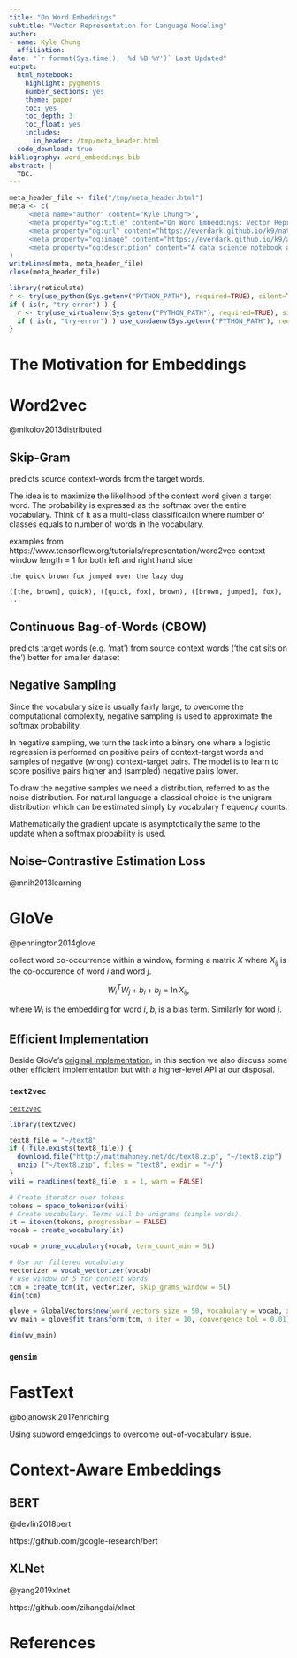 ```yaml
---
title: "On Word Embeddings"
subtitle: "Vector Representation for Language Modeling"
author:
- name: Kyle Chung
  affiliation:
date: "`r format(Sys.time(), '%d %B %Y')` Last Updated"
output:
  html_notebook: 
    highlight: pygments
    number_sections: yes
    theme: paper
    toc: yes
    toc_depth: 3
    toc_float: yes
    includes:
      in_header: /tmp/meta_header.html
  code_download: true
bibliography: word_embeddings.bib
abstract: |
  TBC.
---
```

<!--For equation reference in Rmd.-->
<script type="text/x-mathjax-config">
MathJax.Hub.Config({
  TeX: { equationNumbers: { autoNumber: "AMS" } }
});
</script>

```r
meta_header_file <- file("/tmp/meta_header.html")
meta <- c(
    '<meta name="author" content="Kyle Chung">',
    '<meta property="og:title" content="On Word Embeddings: Vector Representation for Language Modeling">',
    '<meta property="og:url" content="https://everdark.github.io/k9/natural_language_understanding/word_embeddings/word_embeddings.nb.html">',
    '<meta property="og:image" content="https://everdark.github.io/k9/assets/avatar.jpg">',
    '<meta property="og:description" content="A data science notebook about word embeddings for natural language modeling.">'
)
writeLines(meta, meta_header_file)
close(meta_header_file)
```

```r
library(reticulate)
r <- try(use_python(Sys.getenv("PYTHON_PATH"), required=TRUE), silent=TRUE)
if ( is(r, "try-error") ) {
  r <- try(use_virtualenv(Sys.getenv("PYTHON_PATH"), required=TRUE), silent=TRUE)
  if ( is(r, "try-error") ) use_condaenv(Sys.getenv("PYTHON_PATH"), required=TRUE)
}
```

# The Motivation for Embeddings

# Word2vec

@mikolov2013distributed

## Skip-Gram

predicts source context-words from the target words.

The idea is to maximize the likelihood of the context word given a target word.
The probability is expressed as the softmax over the entire vocabulary.
Think of it as a multi-class classification where number of classes equals to number of words in the vocabulary.


examples from https://www.tensorflow.org/tutorials/representation/word2vec
context window length = 1 for both left and right hand side

```
the quick brown fox jumped over the lazy dog
```

```
([the, brown], quick), ([quick, fox], brown), ([brown, jumped], fox), ...
```


## Continuous Bag-of-Words (CBOW)

predicts target words (e.g. 'mat') from source context words ('the cat sits on the')
better for smaller dataset


## Negative Sampling

Since the vocabulary size is usually fairly large,
to overcome the computational complexity,
negative sampling is used to approximate the softmax probability.

In negative sampling,
we turn the task into a binary one where a logistic regression is performed on positive pairs of context-target words and samples of negative (wrong) context-target pairs.
The model is to learn to score positive pairs higher and (sampled) negative pairs lower.

To draw the negative samples we need a distribution,
referred to as the noise distribution.
For natural language a classical choice is the unigram distribution which can be estimated simply by vocabulary frequency counts.

Mathematically the gradient update is asymptotically the same to the update when a softmax probability is used.

## Noise-Contrastive Estimation Loss

@mnih2013learning

# GloVe

@pennington2014glove

collect word co-occurrence within a window, forming a matrix $X$ where $X_{ij}$ is the co-occurence of word $i$ and word $j$.

$$
W_i^TW_j + b_i + b_j = \ln X_{ij},
$$

where $W_i$ is the embedding for word $i$,
$b_i$ is a bias term.
Similarly for word $j$.


## Efficient Implementation

Beside GloVe's [original implementation](https://github.com/stanfordnlp/GloVe),
in this section we also discuss some other efficient implementation but with a higher-level API at our disposal.

### `text2vec`

[`text2vec`](https://github.com/dselivanov/text2vec)

```r
library(text2vec)

text8_file = "~/text8"
if (!file.exists(text8_file)) {
  download.file("http://mattmahoney.net/dc/text8.zip", "~/text8.zip")
  unzip ("~/text8.zip", files = "text8", exdir = "~/")
}
wiki = readLines(text8_file, n = 1, warn = FALSE)

# Create iterator over tokens
tokens = space_tokenizer(wiki)
# Create vocabulary. Terms will be unigrams (simple words).
it = itoken(tokens, progressbar = FALSE)
vocab = create_vocabulary(it)

vocab = prune_vocabulary(vocab, term_count_min = 5L)

# Use our filtered vocabulary
vectorizer = vocab_vectorizer(vocab)
# use window of 5 for context words
tcm = create_tcm(it, vectorizer, skip_grams_window = 5L)
dim(tcm)

glove = GlobalVectors$new(word_vectors_size = 50, vocabulary = vocab, x_max = 10)
wv_main = glove$fit_transform(tcm, n_iter = 10, convergence_tol = 0.01)

dim(wv_main)
```


### `gensim`

# FastText

@bojanowski2017enriching

Using subword emgeddings to overcome out-of-vocabulary issue.

# Context-Aware Embeddings

## BERT

@devlin2018bert

https://github.com/google-research/bert

## XLNet

@yang2019xlnet

https://github.com/zihangdai/xlnet

# References
